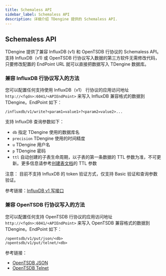 ```yaml
---
title: Schemaless API
sidebar_label: Schemaless API
description: 详细介绍 TDengine 提供的 Schemaless API.
---
```


## Schemaless API

TDengine 提供了兼容 InfluxDB (v1) 和 OpenTSDB 行协议的 Schemaless API。支持 InfluxDB（v1) 或 OpenTSDB 行协议写入数据的第三方软件无需修改代码，只要修改配置的 EndPoint URL 就可以直接把数据写入 TDengine 数据库。

### 兼容 InfluxDB 行协议写入的方法

您可以配置任何支持使用 InfluxDB（v1） 行协议的应用访问地址 `http://<fqdn>:6041/<APIEndPoint>` 来写入 InfluxDB 兼容格式的数据到 TDengine。EndPoint 如下：
```text
/influxdb/v1/write?<param1=value1>?<param2=value2>...
```

支持 InfluxDB 查询参数如下：

- `db` 指定 TDengine 使用的数据库名
- `precision` TDengine 使用的时间精度
- `u` TDengine 用户名
- `p` TDengine 密码
- `ttl` 自动创建的子表生命周期，以子表的第一条数据的 TTL 参数为准，不可更新。更多信息请参考[创建表文档](taos-sql/table/#创建表)的 TTL 参数

注意： 目前不支持 InfluxDB 的 token 验证方式，仅支持 Basic 验证和查询参数验证。

参考链接：[InfluxDB v1 写接口](https://docs.influxdata.com/influxdb/v2.0/reference/api/influxdb-1x/write/)

### 兼容 OpenTSDB 行协议写入的方法

您可以配置任何支持 OpenTSDB 行协议的应用访问地址 `http://<fqdn>:6041/<APIEndPoint>` 来写入 OpenTSDB 兼容格式的数据到 TDengine。EndPoint 如下：

```text
/opentsdb/v1/put/json/<db>
/opentsdb/v1/put/telnet/<db>
```

参考链接：
  - [OpenTSDB JSON](http://opentsdb.net/docs/build/html/api_http/put.html)
  - [OpenTSDB Telnet](http://opentsdb.net/docs/build/html/api_telnet/put.html)
